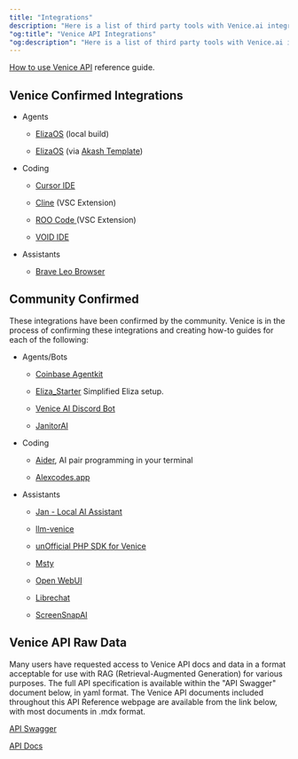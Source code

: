 ```yaml
---
title: "Integrations"
description: "Here is a list of third party tools with Venice.ai integrations."
"og:title": "Venice API Integrations"
"og:description": "Here is a list of third party tools with Venice.ai integrations."
---
```


[How to use Venice API](https://venice.ai/blog/how-to-use-venice-api) reference guide.

## Venice Confirmed Integrations

* Agents

  * [ElizaOS](https://venice.ai/blog/how-to-build-a-social-media-ai-agent-with-elizaos-venice-api) (local build)

  * [ElizaOS](https://venice.ai/blog/how-to-launch-an-elizaos-agent-on-akash-using-venice-api-in-less-than-10-minutes) (via [Akash Template](https://console.akash.network/templates/akash-network-awesome-akash-Venice-ElizaOS))

* Coding

  * [Cursor IDE](https://venice.ai/blog/how-to-code-with-the-venice-api-in-cursor-a-quick-guide)

  * [Cline](https://venice.ai/blog/how-to-use-the-venice-api-with-cline-in-vscode-a-developers-guide) (VSC Extension)

  * [ROO Code ](https://venice.ai/blog/how-to-use-the-roo-ai-coding-assistant-in-private-with-venice-api-a-quick-guide)(VSC Extension)

  * [VOID IDE](https://venice.ai/blog/how-to-use-open-source-ai-code-editor-void-in-private-with-venice-api)&#x20;

* Assistants

  * [Brave Leo Browser ](https://venice.ai/blog/how-to-use-brave-leo-ai-with-venice-api-a-privacy-first-browser-ai-assistant)

## Community Confirmed&#x20;

These integrations have been confirmed by the community. Venice is in the process of confirming these integrations and creating how-to guides for each of the following:

* Agents/Bots

  * [Coinbase Agentkit](https://www.coinbase.com/developer-platform/discover/launches/introducing-agentkit)

  * [Eliza\_Starter](https://github.com/Baidis/eliza-Venice) Simplified Eliza setup.

  * [Venice AI Discord Bot](https://bobbiebeach.space/blog/venice-ai-discord-bot-full-setup-guide-features/)

  * [JanitorAI](https://janitorai.com/)

* Coding

  * [Aider](https://github.com/Aider-AI/aider), AI pair programming in your terminal

  * [Alexcodes.app](https://alexcodes.app/)

* Assistants

  * [Jan - Local AI Assistant](https://github.com/janhq/jan)

  * [llm-venice](https://github.com/ar-jan/llm-venice)

  * [unOfficial PHP SDK for Venice](https://github.com/georgeglarson/venice-ai-php)

  * [Msty](https://msty.app)

  * [Open WebUI](https://github.com/open-webui/open-webui)

  * [Librechat](https://www.librechat.ai/)

  * [ScreenSnapAI](https://screensnap.ai/)

## Venice API Raw Data

Many users have requested access to Venice API docs and data in a format acceptable for use with RAG (Retrieval-Augmented Generation) for various purposes. The full API specification is available within the "API Swagger" document below, in yaml format. The Venice API documents included throughout this API Reference webpage are available from the link below, with most documents in .mdx format.

[API Swagger](https://api.venice.ai/doc/api/swagger.yaml)

[API Docs](https://github.com/veniceai/api-docs/archive/refs/heads/main.zip)
